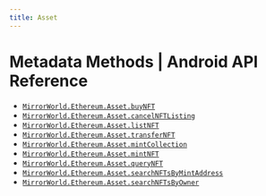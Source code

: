 ```yaml
---
title: Asset
---
```


# Metadata Methods | Android API Reference

- [`MirrorWorld.Ethereum.Asset.buyNFT`](/api-reference/android/ethereum/asset/buyNFT)
- [`MirrorWorld.Ethereum.Asset.cancelNFTListing`](/api-reference/android/ethereum/asset/cancelNFTListing)
- [`MirrorWorld.Ethereum.Asset.listNFT`](/api-reference/android/ethereum/asset/listNFT)
- [`MirrorWorld.Ethereum.Asset.transferNFT`](/api-reference/android/ethereum/asset/transferNFT)
- [`MirrorWorld.Ethereum.Asset.mintCollection`](/api-reference/android/ethereum/asset/mintCollection)
- [`MirrorWorld.Ethereum.Asset.mintNFT`](/api-reference/android/ethereum/asset/mintNFT)
- [`MirrorWorld.Ethereum.Asset.queryNFT`](/api-reference/android/ethereum/asset/queryNFT)
- [`MirrorWorld.Ethereum.Asset.searchNFTsByMintAddress`](/api-reference/android/ethereum/asset/searchNFTsByMintAddress)
- [`MirrorWorld.Ethereum.Asset.searchNFTsByOwner`](/api-reference/android/ethereum/asset/searchNFTsByOwner)
